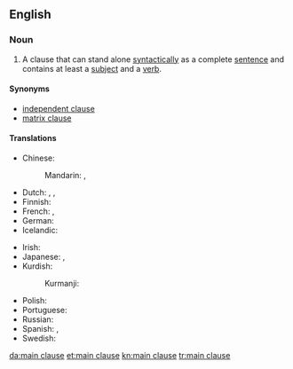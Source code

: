 ==English==

===Noun===
{{en-noun|head=[[main]] [[clause]]}}

# {{context|grammar|lang=en}} A clause that can stand alone [[syntactically]] as a complete [[sentence]] and contains at least a [[subject]] and a [[verb]].

====Synonyms====
* [[independent clause]]
* [[matrix clause]]

====Translations====
{{trans-top|grammar: clause that can stand alone syntactically}}
* Chinese:
*: Mandarin: {{t|cmn|主要小句|tr=zhǔyào xiǎojù|sc=Hani}}, {{t+|cmn|主句|tr=zhǔjù|sc=Hani}}
* Dutch: {{t+|nl|hoofdzin|m}}, {{t|nl|bevestigende zin|m}}, {{t|nl|enkelvoudige zin|m}}
* Finnish: {{t+|fi|päälause}}
* French: {{t-check|fr|phrase affirmative|f}}, {{t-check|fr|proposition simple|f}}
* German: {{t+|de|Hauptsatz|m}}
* Icelandic: {{t+|is|aðalsetning|f}}
{{trans-mid}}
* Irish: {{t|ga|príomhchlásal|m}}
* Japanese: {{t+|ja|主文|tr=しゅぶん, jūbun|sc=Jpan}}, {{t|ja|主節|tr=しゅせつ, shusetsu|sc=Jpan}}
* Kurdish:
*: Kurmanji: {{t|kmr|hevoka sereke|f}}
* Polish: {{t|pl|zdanie główne|n}}
* Portuguese: {{t|pt|[[oração]] [[coordenada]]|f}}
* Russian: {{t|ru|гла́вное предложе́ние|n}}
* Spanish: {{t|es|oración afirmativa|f}}, {{t+|es|oración simple|f}}
* Swedish: {{t|sv|huvudsats|c}}
{{trans-bottom}}

[[da:main clause]]
[[et:main clause]]
[[kn:main clause]]
[[tr:main clause]]